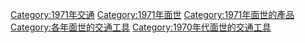{{Introductions by year|1971|name=交通工具}}

[[Category:1971年交通|Category:1971年交通]]
[[Category:1971年面世|Category:1971年面世]]
[[Category:1971年面世的產品|Category:1971年面世的產品]]
[[Category:各年面世的交通工具|Category:各年面世的交通工具]]
[[Category:1970年代面世的交通工具|Category:1970年代面世的交通工具]]